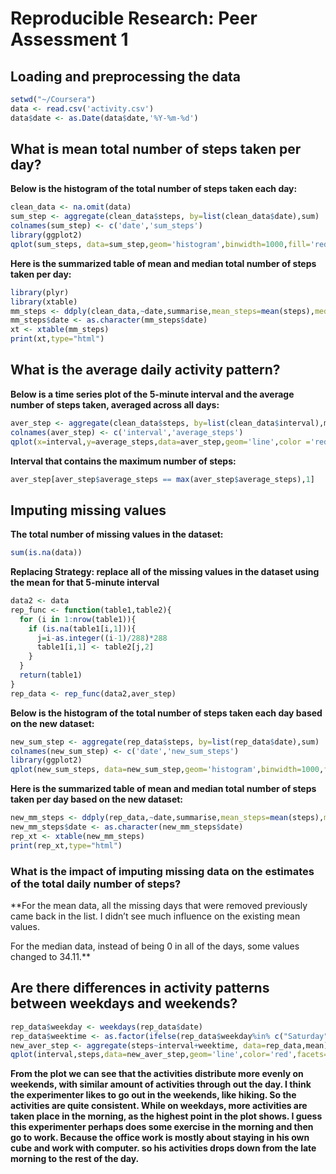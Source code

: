 # Reproducible Research: Peer Assessment 1


## Loading and preprocessing the data
```r
setwd("~/Coursera")
data <- read.csv('activity.csv')
data$date <- as.Date(data$date,'%Y-%m-%d')
```

## What is mean total number of steps taken per day?
**Below is the histogram of the total number of steps taken each day:**
```r
clean_data <- na.omit(data)
sum_step <- aggregate(clean_data$steps, by=list(clean_data$date),sum)
colnames(sum_step) <- c('date','sum_steps')
library(ggplot2)
qplot(sum_steps, data=sum_step,geom='histogram',binwidth=1000,fill='red')+theme(legend.position='none')
```

**Here is the summarized table of mean and median total number of steps taken per day:**
```r
library(plyr)
library(xtable)
mm_steps <- ddply(clean_data,~date,summarise,mean_steps=mean(steps),median_steps=median(steps))
mm_steps$date <- as.character(mm_steps$date)
xt <- xtable(mm_steps)
print(xt,type="html")
```

## What is the average daily activity pattern?
**Below is a time series plot of the 5-minute interval and the average number of steps taken, averaged across all days:**
```r
aver_step <- aggregate(clean_data$steps, by=list(clean_data$interval),mean)
colnames(aver_step) <- c('interval','average_steps')
qplot(x=interval,y=average_steps,data=aver_step,geom='line',color ='red')+theme(legend.position='none')
```

**Interval that contains the maximum number of steps:**
```r
aver_step[aver_step$average_steps == max(aver_step$average_steps),1]
```

## Imputing missing values
**The total number of missing values in the dataset:**
```r
sum(is.na(data))
```

**Replacing Strategy: replace all of the missing values in the dataset using the mean for that 5-minute interval**
```r
data2 <- data
rep_func <- function(table1,table2){
  for (i in 1:nrow(table1)){
    if (is.na(table1[i,1])){
      j=i-as.integer((i-1)/288)*288
      table1[i,1] <- table2[j,2]
    }
  }
  return(table1)
}
rep_data <- rep_func(data2,aver_step)
```

**Below is the histogram of the total number of steps taken each day based on the new dataset:**
```r
new_sum_step <- aggregate(rep_data$steps, by=list(rep_data$date),sum)
colnames(new_sum_step) <- c('date','new_sum_steps')
library(ggplot2)
qplot(new_sum_steps, data=new_sum_step,geom='histogram',binwidth=1000,fill='red')+theme(legend.position='none')
```

**Here is the summarized table of mean and median total number of steps taken per day based on the new dataset:**
```r
new_mm_steps <- ddply(rep_data,~date,summarise,mean_steps=mean(steps),median_steps=median(steps))
new_mm_steps$date <- as.character(new_mm_steps$date)
rep_xt <- xtable(new_mm_steps)
print(rep_xt,type="html")
```

### What is the impact of imputing missing data on the estimates of the total daily number of steps?
**For the mean data, all the missing days that were removed previously came back in the list. I didn't see much influence on the existing mean values.

For the median data, instead of being 0 in all of the days, some values changed to 34.11.**

## Are there differences in activity patterns between weekdays and weekends?
```r
rep_data$weekday <- weekdays(rep_data$date)
rep_data$weektime <- as.factor(ifelse(rep_data$weekday%in% c("Saturday","Sunday"),"weekend", "weekday"))
new_aver_step <- aggregate(steps~interval+weektime, data=rep_data,mean)
qplot(interval,steps,data=new_aver_step,geom='line',color='red',facets=weektime~.)+theme(legend.position='none')
```

**From the plot we can see that the activities distribute more evenly on weekends, with similar amount of activities through out the day. I think the experimenter likes to go out in the weekends, like hiking. So the activities are quite consistent. While on weekdays, more activities are taken place in the morning, as the highest point in the plot shows. I guess this experimenter perhaps does some exercise in the morning and then go to work. Because the office work is mostly about staying in his own cube and work with computer. so his activities drops down from the late morning to the rest of the day.**